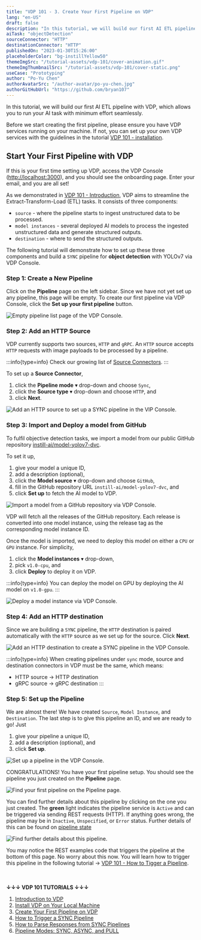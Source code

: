 ```yaml
---
title: "VDP 101 - 3. Create Your First Pipeline on VDP"
lang: "en-US"
draft: false
description: "In this tutorial, we will build our first AI ETL pipeline with VDP, which allows you to run your AI task with minimum effort seamlessly."
aiTask: "objectDetection"
sourceConnector: "HTTP"
destinationConnector: "HTTP"
publishedOn: "2023-01-30T15:26:00"
placeholderColor: "bg-instillYellow50"
themeImgSrc: "/tutorial-assets/vdp-101/cover-animation.gif"
themeImgThumbnailSrc: "/tutorial-assets/vdp-101/cover-static.png"
useCase: "Prototyping"
author: "Po-Yu Chen"
authorAvatarSrc: "/author-avatar/po-yu-chen.jpg"
authorGitHubUrl: "https://github.com/bryan107"
---
```


In this tutorial, we will build our first AI ETL pipeline with VDP, which allows you to run your AI task with minimum effort seamlessly.

Before we start creating the first pipeline, please ensure you have VDP services running on your machine. If not, you can set up your own VDP services with the guidelines in the tutorial [VDP 101 - installation](/tutorials/vdp-101-2-installation).

## Start Your First Pipeline with VDP

If this is your first time setting up VDP, access the VDP Console ([http://localhost:3000](http://localhost:3000/)), and you should see the onboarding page. Enter your email, and you are all set!

As we demonstrated in [VDP 101 - Introduction](/tutorials/vdp-101-1-introduction), VDP aims to streamline the Extract-Transform-Load (ETL) tasks. It consists of three components:

- `source` - where the pipeline starts to ingest unstructured data to be processed.
- `model instances` - several deployed AI models to process the ingested unstructured data and generate structured outputs.
- `destination` - where to send the structured outputs.

The following tutorial will demonstrate how to set up these three components and build a `SYNC` pipeline for **object detection** with YOLOv7 via VDP Console. 

### Step 1: Create a New Pipeline

Click on the **Pipeline** page on the left sidebar. Since we have not yet set up any pipeline, this page will be empty. To create our first pipeline via VDP Console, click the **Set up your first pipeline** button.

<img
  src="/tutorial-assets/vdp-101/3-create-your-first-pipeline/pipeline-list-empty.png"
  alt="Empty pipeline list page of the VDP Console."
/>


### Step 2: Add an HTTP Source

VDP currently supports two sources, `HTTP` and `gRPC`. An `HTTP` source accepts `HTTP` requests with image payloads to be processed by a pipeline.

:::info{type=info}
Check our growing list of [Source Connectors](https://www.instill.tech/docs/source-connectors/overview).
:::

To set up a **Source Connector**,

1.  click the **Pipeline mode** ▾ drop-down and choose `Sync`,
2.  click the **Source type** ▾ drop-down and choose `HTTP`, and
3.  click **Next**.

<img
  src="/tutorial-assets/vdp-101/3-create-your-first-pipeline/add-a-sync-source-http.png"
  alt="Add an HTTP source to set up a SYNC pipeline in the VIP Console."
/>


### Step 3: Import and Deploy a model from GitHub

To fulfil objective detection tasks, we import a model from our public GitHub repository [instill-ai/model-yolov7-dvc](https://github.com/instill-ai/model-yolov7-dvc).

To set it up,

1.  give your model a unique ID,
2.  add a description (optional),
3.  click the **Model source** ▾ drop-down and choose `GitHub`,
4.  fill in the GitHub repository URL `instill-ai/model-yolov7-dvc`, and
5.  click **Set up** to fetch the AI model to VDP.

<img
  src="/tutorial-assets/vdp-101/3-create-your-first-pipeline/add-a-model.png"
  alt="Import a model from a GitHub repository via VDP Console."
/>

VDP will fetch all the releases of the GitHub repository. Each release is converted into one model instance, using the release tag as the corresponding model instance ID.

Once the model is imported, we need to deploy this model on either a `CPU` or `GPU` instance. For simplicity, 

1.  click the **Model instances** ▾ drop-down,
2.  pick `v1.0-cpu`, and
3.  click **Deploy** to deploy it on VDP.

:::info{type=info}
You can deploy the model on GPU by deploying the AI model on `v1.0-gpu`.
:::

<img
  src="/tutorial-assets/vdp-101/3-create-your-first-pipeline/add-a-model-2.png"
  alt="Deploy a model instance via VDP Console."
/>


### Step 4: Add an HTTP destination

Since we are building a `SYNC` pipeline, the `HTTP` destination is paired automatically with the `HTTP` source as we set up for the source. Click **Next**.

<img
  src="/tutorial-assets/vdp-101/3-create-your-first-pipeline/add-a-sync-destination-http.png"
  alt="Add an HTTP destination to create a SYNC pipeline in the VDP Console."
/>

:::info{type=info}
When creating pipelines under `sync` mode, source and destination connectors in VDP must be the same, which means:
- HTTP source → HTTP destination
- gRPC source → gRPC destination
:::


### Step 5: Set up the Pipeline

We are almost there! We have created `Source`, `Model Instance`, and `Destination`. The last step is to give this pipeline an ID, and we are ready to go! Just

1.  give your pipeline a unique ID,
2.  add a description (optional), and
3.  click **Set up**.

<img
  src="/tutorial-assets/vdp-101/3-create-your-first-pipeline/first-pipeline.png"
  alt="Set up a pipeline in the VDP Console."
/>

CONGRATULATIONS! You have your first pipeline setup. You should see the pipeline you just created on the **Pipeline** page.

<img
  src="/tutorial-assets/vdp-101/3-create-your-first-pipeline/first-pipeline-list.png"
  alt="Find your first pipeline on the Pipeline page."
/>

You can find further details about this pipeline by clicking on the one you just created. The **green** light indicates the pipeline service is `Active` and can be triggered via sending REST requests (HTTP). If anything goes wrong, the pipeline may be in `Inactive`, `Unspecified`, or `Error` status. Further details of this can be found on [pipeline state](/docs/core-concepts/pipeline#state)

<img
  src="/tutorial-assets/vdp-101/3-create-your-first-pipeline/first-pipeline-page.png"
  alt="Find further details about this pipeline."
/>

You may notice the REST examples code that triggers the pipeline at the bottom of this page. No worry about this now. You will learn how to trigger this pipeline in the following tutorial → [VDP 101 - How to Tigger a Pipeline](/tutorials/vdp-101-4-how-to-trigger-a-sync-pipeline).

<br/><br/>
**↓↓↓ VDP 101 TUTORIALS ↓↓↓**
1. [Introduction to VDP](/tutorials/vdp-101-1-introduction)
2. [Install VDP on Your Local Machine](/tutorials/vdp-101-2-installation)
3. [Create Your First Pipeline on VDP](/tutorials/vdp-101-3-create-your-first-pipeline)
4. [How to Trigger a SYNC Pipeline](/tutorials/vdp-101-4-how-to-trigger-a-sync-pipeline)
5. [How to Parse Responses from SYNC Pipelines](/tutorials/vdp-101-5-how-to-parse-vdp-responses)
6. [Pipeline Modes: SYNC, ASYNC, and PULL](/tutorials/vdp-101-6-pipeline-modes)